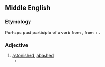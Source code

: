 ==Middle English==

===Etymology===
Perhaps past participle of a verb from {{der|enm|fro|abaubir||to frighten, disconcert}}, from {{der|enm|la|ad-}} + {{m|la|balbus||stammering}}.

===Adjective===
{{head|enm|adjective}}

# [[astonished]], [[abashed]]
#* {{quote-book|title={{w|The Romaunt of the Rose}}|year={{circa2|1440|short=yes}}|author=Geoffrey Chaucer|passage=I was '''abawed''' for marveyle, / For ever the fayrer that it was, / The more I am bounded in Loves laas.}}